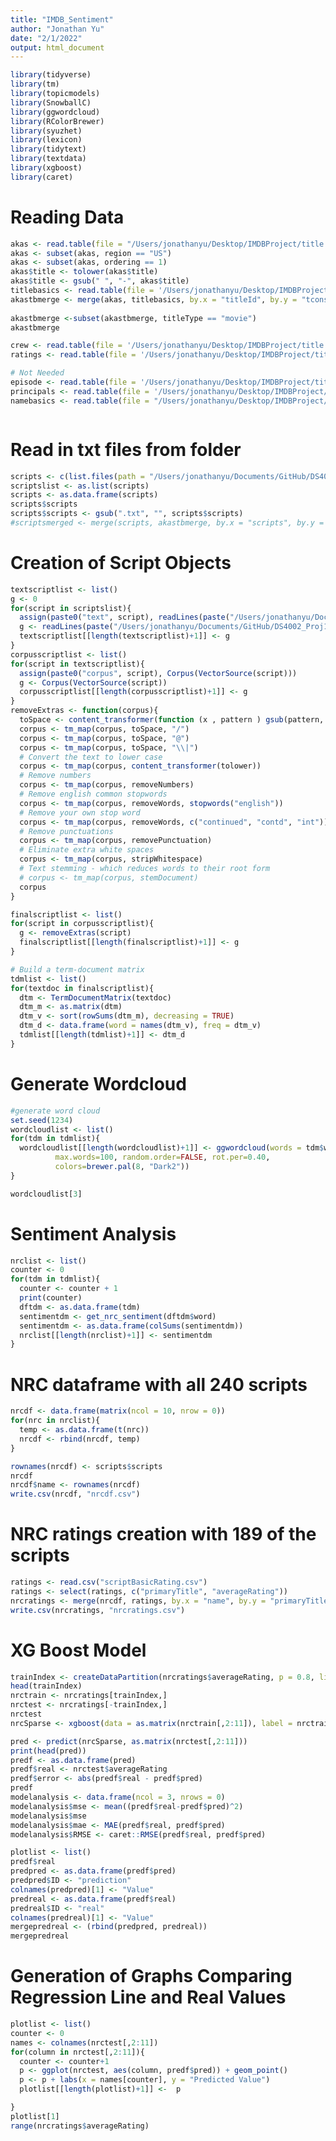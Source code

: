 ```yaml
---
title: "IMDB_Sentiment"
author: "Jonathan Yu"
date: "2/1/2022"
output: html_document
---
```


```r
library(tidyverse)
library(tm)
library(topicmodels)
library(SnowballC)
library(ggwordcloud)
library(RColorBrewer)
library(syuzhet)
library(lexicon)
library(tidytext)
library(textdata)
library(xgboost)
library(caret)
```
# Reading Data 
```r
akas <- read.table(file = "/Users/jonathanyu/Desktop/IMDBProject/title.akas.tsv", sep = '\t', header = TRUE, fill = TRUE)
akas <- subset(akas, region == "US")
akas <- subset(akas, ordering == 1)
akas$title <- tolower(akas$title)
akas$title <- gsub(" ", "-", akas$title)
titlebasics <- read.table(file = '/Users/jonathanyu/Desktop/IMDBProject/title.basics.tsv', sep = '\t', header = TRUE, fill = TRUE)
akastbmerge <- merge(akas, titlebasics, by.x = "titleId", by.y = "tconst")
                      
akastbmerge <-subset(akastbmerge, titleType == "movie")
akastbmerge

crew <- read.table(file = '/Users/jonathanyu/Desktop/IMDBProject/title.crew.tsv', sep = '\t', header = TRUE, fill = TRUE)
ratings <- read.table(file = '/Users/jonathanyu/Desktop/IMDBProject/title.ratings.tsv', sep = '\t', header = TRUE, fill = TRUE)

# Not Needed
episode <- read.table(file = '/Users/jonathanyu/Desktop/IMDBProject/title.episode.tsv', sep = '\t', header = TRUE, fill = TRUE)
principals <- read.table(file = '/Users/jonathanyu/Desktop/IMDBProject/title.principals.tsv', sep = '\t', header = TRUE, fill = TRUE)
namebasics <- read.table(file = "/Users/jonathanyu/Desktop/IMDBProject/name.basics.tsv", sep = '\t', header = TRUE, fill = TRUE)



```
# Read in txt files from folder
```r
scripts <- c(list.files(path = "/Users/jonathanyu/Documents/GitHub/DS4002_Proj1/scripts"))
scriptslist <- as.list(scripts)
scripts <- as.data.frame(scripts)
scripts$scripts
scripts$scripts <- gsub(".txt", "", scripts$scripts)
#scriptsmerged <- merge(scripts, akastbmerge, by.x = "scripts", by.y = "title")
```

# Creation of Script Objects
```r
textscriptlist <- list()
g <- 0
for(script in scriptslist){
  assign(paste0("text", script), readLines(paste("/Users/jonathanyu/Documents/GitHub/DS4002_Proj1/scripts/",script, sep = "")))
  g <- readLines(paste("/Users/jonathanyu/Documents/GitHub/DS4002_Proj1/scripts/",script, sep = ""))
  textscriptlist[[length(textscriptlist)+1]] <- g
}
corpusscriptlist <- list()
for(script in textscriptlist){
  assign(paste0("corpus", script), Corpus(VectorSource(script)))
  g <- Corpus(VectorSource(script))
  corpusscriptlist[[length(corpusscriptlist)+1]] <- g            
}
removeExtras <- function(corpus){
  toSpace <- content_transformer(function (x , pattern ) gsub(pattern, " ", x))
  corpus <- tm_map(corpus, toSpace, "/")
  corpus <- tm_map(corpus, toSpace, "@")
  corpus <- tm_map(corpus, toSpace, "\\|")
  # Convert the text to lower case
  corpus <- tm_map(corpus, content_transformer(tolower))
  # Remove numbers
  corpus <- tm_map(corpus, removeNumbers)
  # Remove english common stopwords
  corpus <- tm_map(corpus, removeWords, stopwords("english"))
  # Remove your own stop word
  corpus <- tm_map(corpus, removeWords, c("continued", "contd", "int"))
  # Remove punctuations
  corpus <- tm_map(corpus, removePunctuation)
  # Eliminate extra white spaces
  corpus <- tm_map(corpus, stripWhitespace)
  # Text stemming - which reduces words to their root form
  # corpus <- tm_map(corpus, stemDocument)
  corpus  
}

finalscriptlist <- list()
for(script in corpusscriptlist){
  g <- removeExtras(script)
  finalscriptlist[[length(finalscriptlist)+1]] <- g
}
```

```r
# Build a term-document matrix
tdmlist <- list()
for(textdoc in finalscriptlist){
  dtm <- TermDocumentMatrix(textdoc)
  dtm_m <- as.matrix(dtm)
  dtm_v <- sort(rowSums(dtm_m), decreasing = TRUE)
  dtm_d <- data.frame(word = names(dtm_v), freq = dtm_v)
  tdmlist[[length(tdmlist)+1]] <- dtm_d
}

```

# Generate Wordcloud
```r
#generate word cloud
set.seed(1234)
wordcloudlist <- list()
for(tdm in tdmlist){
  wordcloudlist[[length(wordcloudlist)+1]] <- ggwordcloud(words = tdm$word, freq = tdm$freq, min.freq = 5,
          max.words=100, random.order=FALSE, rot.per=0.40, 
          colors=brewer.pal(8, "Dark2"))
}

wordcloudlist[3]
```

# Sentiment Analysis
```r
nrclist <- list()
counter <- 0
for(tdm in tdmlist){
  counter <- counter + 1
  print(counter)
  dftdm <- as.data.frame(tdm)
  sentimentdm <- get_nrc_sentiment(dftdm$word)
  sentimentdm <- as.data.frame(colSums(sentimentdm))
  nrclist[[length(nrclist)+1]] <- sentimentdm
}

```

# NRC dataframe with all 240 scripts
```r
nrcdf <- data.frame(matrix(ncol = 10, nrow = 0))
for(nrc in nrclist){
  temp <- as.data.frame(t(nrc))
  nrcdf <- rbind(nrcdf, temp)
}

rownames(nrcdf) <- scripts$scripts
nrcdf
nrcdf$name <- rownames(nrcdf)
write.csv(nrcdf, "nrcdf.csv")
```

# NRC ratings creation with 189 of the scripts
```r
ratings <- read.csv("scriptBasicRating.csv")
ratings <- select(ratings, c("primaryTitle", "averageRating"))
nrcratings <- merge(nrcdf, ratings, by.x = "name", by.y = "primaryTitle")
write.csv(nrcratings, "nrcratings.csv")
```

# XG Boost Model
```r
trainIndex <- createDataPartition(nrcratings$averageRating, p = 0.8, list = FALSE, times = 1)
head(trainIndex)
nrctrain <- nrcratings[trainIndex,]
nrctest <- nrcratings[-trainIndex,]
nrctest
nrcSparse <- xgboost(data = as.matrix(nrctrain[,2:11]), label = nrctrain$averageRating, max.depth = 2, eta = 0.3, nthread = 2, nrounds = 12, objective = "reg:squarederror")

pred <- predict(nrcSparse, as.matrix(nrctest[,2:11]))
print(head(pred))
predf <- as.data.frame(pred)
predf$real <- nrctest$averageRating
predf$error <- abs(predf$real - predf$pred)
predf
modelanalysis <- data.frame(ncol = 3, nrows = 0)
modelanalysis$mse <- mean((predf$real-predf$pred)^2)
modelanalysis$mse
modelanalysis$mae <- MAE(predf$real, predf$pred)
modelanalysis$RMSE <- caret::RMSE(predf$real, predf$pred)

plotlist <- list()
predf$real
predpred <- as.data.frame(predf$pred)
predpred$ID <- "prediction"
colnames(predpred)[1] <- "Value"
predreal <- as.data.frame(predf$real)
predreal$ID <- "real"
colnames(predreal)[1] <- "Value"
mergepredreal <- (rbind(predpred, predreal))
mergepredreal
```

# Generation of Graphs Comparing Regression Line and Real Values 
```r
plotlist <- list()
counter <- 0
names <- colnames(nrctest[,2:11])
for(column in nrctest[,2:11]){
  counter <- counter+1
  p <- ggplot(nrctest, aes(column, predf$pred)) + geom_point()
  p <- p + labs(x = names[counter], y = "Predicted Value")
  plotlist[[length(plotlist)+1]] <-  p 

}
plotlist[1]
range(nrcratings$averageRating)
```

